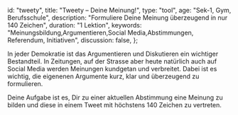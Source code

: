 
  id: "tweety",
  title: "Tweety – Deine Meinung!",
  type: "tool",
  age: "Sek-1, Gym, Berufsschule",
  description: "Formuliere Deine Meinung überzeugend in nur 140 Zeichen",
  duration: "1 Lektion",
  keywords:
    "Meinungsbildung,Argumentieren,Social Media,Abstimmungen, Referendum, Initiativen",
  discussion: false,
};

In jeder Demokratie ist das Argumentieren und Diskutieren ein wichtiger Bestandteil.
In Zeitungen, auf der Strasse aber heute natürlich auch auf Social Media werden Meinungen
kundgetan und verbreitet. Dabei ist es wichtig, die eigenenen Argumente kurz, klar
und überzeugend zu formulieren.

<Center>
  <ImgMedien alt="Social Media" />
</Center>

Deine Aufgabe ist es, Dir zu einer aktuellen Abstimmung eine Meinung zu bilden
und diese in einem Tweet mit höchstens 140 Zeichen zu vertreten.

<Tweety />

